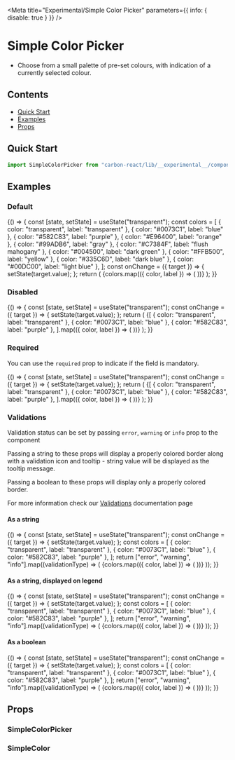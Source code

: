 

<Meta
  title="Experimental/Simple Color Picker"
  parameters={{ info: { disable: true } }}
/>

# Simple Color Picker

- Choose from a small palette of pre-set colours, with indication of a currently selected colour.

## Contents
- [Quick Start](#quick-start)
- [Examples](#examples)
- [Props](#props)

## Quick Start

```javascript
import SimpleColorPicker from "carbon-react/lib/__experimental__/components/simple-color-picker";
```

## Examples

### Default

<Preview>
  <Story name="default">
    {() => {
      const [state, setState] = useState("transparent");
      const colors = [
        { color: "transparent", label: "transparent" },
        { color: "#0073C1", label: "blue" },
        { color: "#582C83", label: "purple" },
        { color: "#E96400", label: "orange" },
        { color: "#99ADB6", label: "gray" },
        { color: "#C7384F", label: "flush mahogany" },
        { color: "#004500", label: "dark green" },
        { color: "#FFB500", label: "yellow" },
        { color: "#335C6D", label: "dark blue" },
        { color: "#00DC00", label: "light blue" },
      ];
      const onChange = ({ target }) => {
        setState(target.value);
      };
      return (
        <SimpleColorPicker legend="Legend" onChange={onChange} value={state}>
          {colors.map(({ color, label }) => (
            <SimpleColor
              value={color}
              key={color}
              aria-label={label}
              id={color}
            />
          ))}
        </SimpleColorPicker>
      );
    }}
  </Story>
</Preview>

### Disabled

<Preview>
  <Story name="disabled">
    {() => {
      const [state, setState] = useState("transparent");
      const onChange = ({ target }) => {
        setState(target.value);
      };
      return (
        <SimpleColorPicker legend="Legend" onChange={onChange} value={state}>
          {[
            { color: "transparent", label: "transparent" },
            { color: "#0073C1", label: "blue" },
            { color: "#582C83", label: "purple" },
          ].map(({ color, label }) => (
            <SimpleColor
              value={color}
              key={color}
              aria-label={label}
              id={color}
              disabled
            />
          ))}
        </SimpleColorPicker>
      );
    }}
  </Story>
</Preview>

### Required

You can use the `required` prop to indicate if the field is mandatory.

<Preview>
  <Story name="required">
    {() => {
      const [state, setState] = useState("transparent");
      const onChange = ({ target }) => {
        setState(target.value);
      };
      return (
        <SimpleColorPicker
          legend="Legend"
          required
          onChange={onChange}
          value={state}
        >
          {[
            { color: "transparent", label: "transparent" },
            { color: "#0073C1", label: "blue" },
            { color: "#582C83", label: "purple" },
          ].map(({ color, label }) => (
            <SimpleColor
              value={color}
              key={color}
              aria-label={label}
              id={color}
            />
          ))}
        </SimpleColorPicker>
      );
    }}
  </Story>
</Preview>

### Validations

Validation status can be set by passing `error`, `warning` or `info` prop to the component

Passing a string to these props will display a properly colored border along with a validation icon and tooltip - string value will be displayed as the tooltip message.

Passing a boolean to these props will display only a properly colored border.

For more information check our [Validations](?path=/docs/documentation-validations--page "Validations") documentation page

#### As a string

<Preview>
  <Story name="validations - string - component">
    {() => {
      const [state, setState] = useState("transparent");
      const onChange = ({ target }) => {
        setState(target.value);
      };
      const colors = [
        { color: "transparent", label: "transparent" },
        { color: "#0073C1", label: "blue" },
        { color: "#582C83", label: "purple" },
      ];
      return ["error", "warning", "info"].map((validationType) => (
        <SimpleColorPicker
          key={`${validationType}-string-component`}
          name={`picker-${validationType}-validation`}
          legend="Legend"
          onChange={onChange}
          {...{ [validationType]: "Message" }}
          value={state}
        >
          {colors.map(({ color, label }) => (
            <SimpleColor
              value={color}
              key={color}
              aria-label={label}
              id={`${validationType}-${color}`}
            />
          ))}
        </SimpleColorPicker>
      ));
    }}
  </Story>
</Preview>

#### As a string, displayed on legend

<Preview>
  <Story name="validations - string - label">
    {() => {
      const [state, setState] = useState("transparent");
      const onChange = ({ target }) => {
        setState(target.value);
      };
      const colors = [
        { color: "transparent", label: "transparent" },
        { color: "#0073C1", label: "blue" },
        { color: "#582C83", label: "purple" },
      ];
      return ["error", "warning", "info"].map((validationType) => (
        <SimpleColorPicker
          key={`${validationType}-string-legend`}
          name={`picker-${validationType}-validation-legend`}
          legend="Legend"
          validationOnLegend
          onChange={onChange}
          {...{ [validationType]: "Message" }}
          value={state}
        >
          {colors.map(({ color, label }) => (
            <SimpleColor
              value={color}
              key={color}
              aria-label={label}
              id={`${validationType}-${color}`}
            />
          ))}
        </SimpleColorPicker>
      ));
    }}
  </Story>
</Preview>

#### As a boolean

<Preview>
  <Story name="validations - boolean">
    {() => {
      const [state, setState] = useState("transparent");
      const onChange = ({ target }) => {
        setState(target.value);
      };
      const colors = [
        { color: "transparent", label: "transparent" },
        { color: "#0073C1", label: "blue" },
        { color: "#582C83", label: "purple" },
      ];
      return ["error", "warning", "info"].map((validationType) => (
        <SimpleColorPicker
          key={`${validationType}-boolean-component`}
          name={`picker-${validationType}-validation-boolean`}
          legend="Legend"
          onChange={onChange}
          {...{ [validationType]: true }}
          value={state}
        >
          {colors.map(({ color, label }) => (
            <SimpleColor
              value={color}
              key={color}
              aria-label={label}
              id={`${validationType}-${color}`}
            />
          ))}
        </SimpleColorPicker>
      ));
    }}
  </Story>
</Preview>

## Props

### SimpleColorPicker

<Props of={SimpleColorPicker} />

### SimpleColor

<Props of={SimpleColor} />
